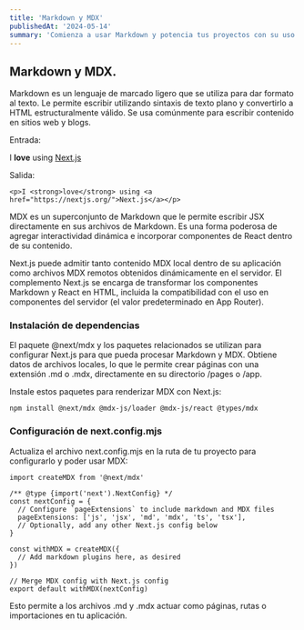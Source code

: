```yaml
---
title: 'Markdown y MDX'
publishedAt: '2024-05-14'
summary: 'Comienza a usar Markdown y potencia tus proyectos con su uso.'
---
```

## Markdown y MDX.

Markdown es un lenguaje de marcado ligero que se utiliza para dar formato al texto. Le permite escribir utilizando sintaxis de texto plano y convertirlo a HTML estructuralmente válido. Se usa comúnmente para escribir contenido en sitios web y blogs.

Entrada:

I **love** using [Next.js](https://nextjs.org/)

Salida: 
```
<p>I <strong>love</strong> using <a href="https://nextjs.org/">Next.js</a></p>
```

MDX es un superconjunto de Markdown que le permite escribir JSX directamente en sus archivos de Markdown. Es una forma poderosa de agregar interactividad dinámica e incorporar componentes de React dentro de su contenido.

Next.js puede admitir tanto contenido MDX local dentro de su aplicación como archivos MDX remotos obtenidos dinámicamente en el servidor. El complemento Next.js se encarga de transformar los componentes Markdown y React en HTML, incluida la compatibilidad con el uso en componentes del servidor (el valor predeterminado en App Router).

### Instalación de dependencias
El paquete @next/mdx y los paquetes relacionados se utilizan para configurar Next.js para que pueda procesar Markdown y MDX. Obtiene datos de archivos locales, lo que le permite crear páginas con una extensión .md o .mdx, directamente en su directorio /pages o /app.

Instale estos paquetes para renderizar MDX con Next.js:
```
npm install @next/mdx @mdx-js/loader @mdx-js/react @types/mdx
```
### Configuración de next.config.mjs
Actualiza el archivo next.config.mjs en la ruta de tu proyecto para configurarlo y poder usar MDX:
```
import createMDX from '@next/mdx'
 
/** @type {import('next').NextConfig} */
const nextConfig = {
  // Configure `pageExtensions` to include markdown and MDX files
  pageExtensions: ['js', 'jsx', 'md', 'mdx', 'ts', 'tsx'],
  // Optionally, add any other Next.js config below
}
 
const withMDX = createMDX({
  // Add markdown plugins here, as desired
})
 
// Merge MDX config with Next.js config
export default withMDX(nextConfig)
```
Esto permite a los archivos .md y .mdx actuar como páginas, rutas o importaciones en tu aplicación.